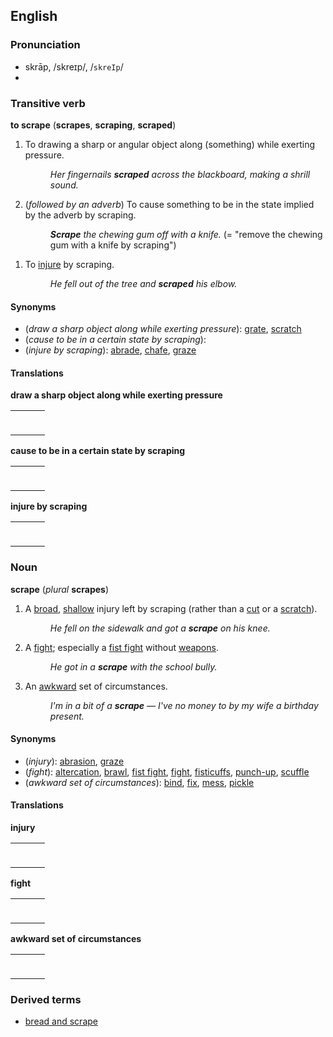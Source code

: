 ==English==
===Pronunciation===
*skrāp, /skreɪp/, /<tt>skreIp</tt>/
*{{audio|en-us-scrape.ogg|Audio (US)}}

===Transitive verb===
'''to scrape''' ('''scrapes''', '''scraping''', '''scraped''')

#To drawing a sharp or angular object along (something) while exerting pressure.<!--not necessarily for any of these reasons: to [[level]], [[smooth]] or clean (a [[surface]])-->
#:''Her fingernails '''scraped''' across the blackboard, making a shrill sound.''
#(''followed by an adverb'') To cause something to be in the state implied by the adverb by scraping.
#:'''''Scrape''' the chewing gum off with a knife.'' (= "remove the chewing gum with a knife by scraping")
<!--not really different from the first def: #To [[scratch]] or [[uncover]] (a surface)-->
#To [[injure]] by scraping.
#:''He fell out of the tree and '''scraped''' his elbow.''

====Synonyms====
*(''draw a sharp object along while exerting pressure''): [[grate]], [[scratch]]
*(''cause to be in a certain state by scraping''):
*(''injure by scraping''): [[abrade]], [[chafe]], [[graze]]

====Translations====

'''draw a sharp object along while exerting pressure'''
{| border=0  width=100%
|-
|bgcolor="#FFFFE0" valign=top width=48%|
{|
<!--Put translations for languages from A to I here-->
|}
| width=1% |
|bgcolor="#FFFFE0" valign=top width=48%|
{|
<!--Put translations for languages from J to Z here-->
|}
|}

'''cause to be in a certain state by scraping'''
{| border=0  width=100%
|-
|bgcolor="#FFFFE0" valign=top width=48%|
{|
<!--Put translations for languages from A to I here-->
|}
| width=1% |
|bgcolor="#FFFFE0" valign=top width=48%|
{|
<!--Put translations for languages from J to Z here-->
|}
|}

'''injure by scraping'''
{| border=0  width=100%
|-
|bgcolor="#FFFFE0" valign=top width=48%|
{|
<!--Put translations for languages from A to I here-->
|}
| width=1% |
|bgcolor="#FFFFE0" valign=top width=48%|
{|
<!--Put translations for languages from J to Z here-->
|}
|}

===Noun===
'''scrape''' (''plural'' '''scrapes''')

#A [[broad]], [[shallow]] injury left by scraping (rather than a [[cut]] or a [[scratch]]).
#:''He fell on the sidewalk and got a '''scrape''' on his knee.''
#A [[fight]]; especially a [[fist fight]] without [[weapon]]s.
#:''He got in a '''scrape''' with the school bully.''
#An [[awkward]] set of circumstances.
#:''I'm in a bit of a '''scrape''' &mdash; I've no money to by my wife a birthday present.''

====Synonyms====
*(''injury''): [[abrasion]], [[graze]]
*(''fight''): [[altercation]], [[brawl]], [[fist fight]], [[fight]], [[fisticuffs]], [[punch-up]], [[scuffle]]
*(''awkward set of circumstances''): [[bind]], [[fix]], [[mess]], [[pickle]]

====Translations====

'''injury'''
{| border=0  width=100%
|-
|bgcolor="#FFFFE0" valign=top width=48%|
{|
<!--Put translations for languages from A to I here-->
|}
| width=1% |
|bgcolor="#FFFFE0" valign=top width=48%|
{|
<!--Put translations for languages from J to Z here-->
|}
|}

'''fight'''
{| border=0  width=100%
|-
|bgcolor="#FFFFE0" valign=top width=48%|
{|
<!--Put translations for languages from A to I here-->
|}
| width=1% |
|bgcolor="#FFFFE0" valign=top width=48%|
{|
<!--Put translations for languages from J to Z here-->
|}
|}

'''awkward set of circumstances'''
{| border=0  width=100%
|-
|bgcolor="#FFFFE0" valign=top width=48%|
{|
<!--Put translations for languages from A to I here-->
|}
| width=1% |
|bgcolor="#FFFFE0" valign=top width=48%|
{|
<!--Put translations for languages from J to Z here-->
|}
|}

===Derived terms===
*[[bread and scrape]]